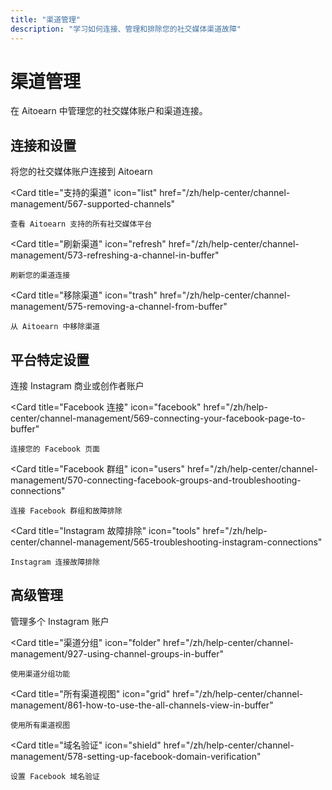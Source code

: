 ```yaml
---
title: "渠道管理"
description: "学习如何连接、管理和排除您的社交媒体渠道故障"
---
```


# 渠道管理

在 Aitoearn 中管理您的社交媒体账户和渠道连接。

## 连接和设置

<CardGroup cols={2}>
  <Card
    title="连接渠道"
    icon="link"
    href="/zh/help-center/channel-management/564-connecting-your-channels-to-buffer"
  >
    将您的社交媒体账户连接到 Aitoearn
  </Card>
  
  <Card
    title="支持的渠道"
    icon="list"
    href="/zh/help-center/channel-management/567-supported-channels"
  >
    查看 Aitoearn 支持的所有社交媒体平台
  </Card>
  
  <Card
    title="刷新渠道"
    icon="refresh"
    href="/zh/help-center/channel-management/573-refreshing-a-channel-in-buffer"
  >
    刷新您的渠道连接
  </Card>
  
  <Card
    title="移除渠道"
    icon="trash"
    href="/zh/help-center/channel-management/575-removing-a-channel-from-buffer"
  >
    从 Aitoearn 中移除渠道
  </Card>
</CardGroup>

## 平台特定设置

<CardGroup cols={2}>
  <Card
    title="Instagram 连接"
    icon="instagram"
    href="/zh/help-center/channel-management/568-connecting-your-instagram-business-or-creator-account-to-buffer"
  >
    连接 Instagram 商业或创作者账户
  </Card>
  
  <Card
    title="Facebook 连接"
    icon="facebook"
    href="/zh/help-center/channel-management/569-connecting-your-facebook-page-to-buffer"
  >
    连接您的 Facebook 页面
  </Card>
  
  <Card
    title="Facebook 群组"
    icon="users"
    href="/zh/help-center/channel-management/570-connecting-facebook-groups-and-troubleshooting-connections"
  >
    连接 Facebook 群组和故障排除
  </Card>
  
  <Card
    title="Instagram 故障排除"
    icon="tools"
    href="/zh/help-center/channel-management/565-troubleshooting-instagram-connections"
  >
    Instagram 连接故障排除
  </Card>
</CardGroup>

## 高级管理

<CardGroup cols={2}>
  <Card
    title="多个 Instagram 账户"
    icon="copy"
    href="/zh/help-center/channel-management/582-working-with-multiple-instagram-accounts"
  >
    管理多个 Instagram 账户
  </Card>
  
  <Card
    title="渠道分组"
    icon="folder"
    href="/zh/help-center/channel-management/927-using-channel-groups-in-buffer"
  >
    使用渠道分组功能
  </Card>
  
  <Card
    title="所有渠道视图"
    icon="grid"
    href="/zh/help-center/channel-management/861-how-to-use-the-all-channels-view-in-buffer"
  >
    使用所有渠道视图
  </Card>
  
  <Card
    title="域名验证"
    icon="shield"
    href="/zh/help-center/channel-management/578-setting-up-facebook-domain-verification"
  >
    设置 Facebook 域名验证
  </Card>
</CardGroup>
